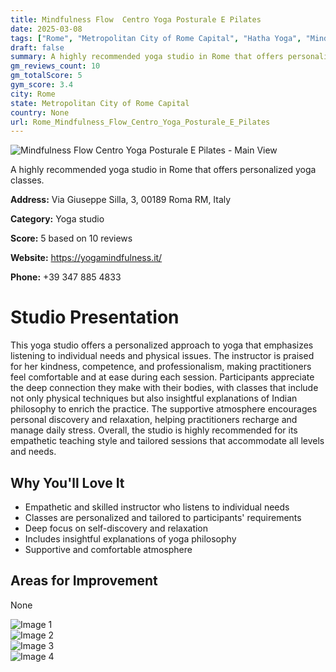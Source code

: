 ```yaml
---
title: Mindfulness Flow  Centro Yoga Posturale E Pilates
date: 2025-03-08
tags: ["Rome", "Metropolitan City of Rome Capital", "Hatha Yoga", "Mindfulness Yoga", "Yoga Philosophy", "personalized approach", "empathetic atmosphere", "Rome"]  
draft: false
summary: A highly recommended yoga studio in Rome that offers personalized yoga classes.
gm_reviews_count: 10
gm_totalScore: 5
gym_score: 3.4
city: Rome
state: Metropolitan City of Rome Capital
country: None
url: Rome_Mindfulness_Flow_Centro_Yoga_Posturale_E_Pilates
---
```


<div className="aspect-[16/9] relative my-8">
  <img 
    src="https://lh5.googleusercontent.com/p/AF1QipN2rP_k9YyjCYbIzg2LT3r2f06w8NKtocSPLoxU=w1920-h1080-k-no"
    alt="Mindfulness Flow  Centro Yoga Posturale E Pilates - Main View"
    className="object-cover absolute inset-0 w-full h-full rounded-lg"
  />
</div>

A highly recommended yoga studio in Rome that offers personalized yoga classes.

**Address:** Via Giuseppe Silla, 3, 00189 Roma RM, Italy

**Category:** Yoga studio

**Score:** 5 based on 10 reviews

**Website:** https://yogamindfulness.it/

**Phone:** +39 347 885 4833

# Studio Presentation

This yoga studio offers a personalized approach to yoga that emphasizes listening to individual needs and physical issues. The instructor is praised for her kindness, competence, and professionalism, making practitioners feel comfortable and at ease during each session. Participants appreciate the deep connection they make with their bodies, with classes that include not only physical techniques but also insightful explanations of Indian philosophy to enrich the practice. The supportive atmosphere encourages personal discovery and relaxation, helping practitioners recharge and manage daily stress. Overall, the studio is highly recommended for its empathetic teaching style and tailored sessions that accommodate all levels and needs.



## Why You'll Love It

- Empathetic and skilled instructor who listens to individual needs
- Classes are personalized and tailored to participants' requirements
- Deep focus on self-discovery and relaxation
- Includes insightful explanations of yoga philosophy
- Supportive and comfortable atmosphere

## Areas for Improvement

None

<div className="grid grid-cols-1 xl:grid-cols-2 gap-4 my-8">
<div className="aspect-[4/3] relative"><img src="https://lh5.googleusercontent.com/p/AF1QipOQ-QGhGj1QAV6Yb1ILqJUjBVoQARFBqR4wu0Fl=w1920-h1080-k-no" alt="Image 1" className="object-cover absolute inset-0 w-full h-full rounded-lg" /></div>
<div className="aspect-[4/3] relative"><img src="https://lh5.googleusercontent.com/p/AF1QipPkZPqtGAjZQyouRGDpRstX7yRu8dUuInGW2SEG=w1920-h1080-k-no" alt="Image 2" className="object-cover absolute inset-0 w-full h-full rounded-lg" /></div>
<div className="aspect-[4/3] relative"><img src="https://lh5.googleusercontent.com/p/AF1QipM5zSZ9A5nE_PuB7ApyIRiM_IJGXq8zL5lXu_jf=w1920-h1080-k-no" alt="Image 3" className="object-cover absolute inset-0 w-full h-full rounded-lg" /></div>
<div className="aspect-[4/3] relative"><img src="https://lh5.googleusercontent.com/p/AF1QipMdxGHLUBivT6tjgAkP73OQ1OrlI6_9eN5rcG2M=w1920-h1080-k-no" alt="Image 4" className="object-cover absolute inset-0 w-full h-full rounded-lg" /></div>
</div>